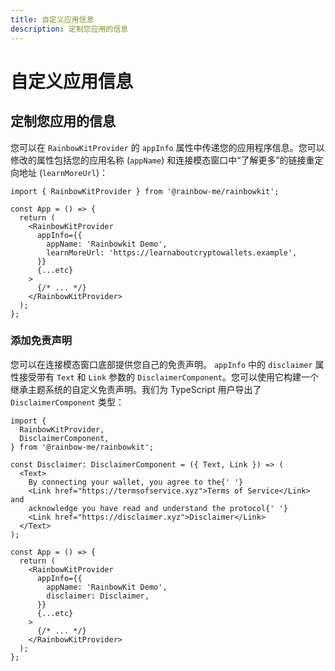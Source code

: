 ```yaml
---
title: 自定义应用信息
description: 定制您应用的信息
---
```


# 自定义应用信息

## 定制您应用的信息

您可以在 `RainbowKitProvider` 的 `appInfo` 属性中传递您的应用程序信息。您可以修改的属性包括您的应用名称 (`appName`) 和连接模态窗口中“了解更多”的链接重定向地址 (`learnMoreUrl`)：

```tsx
import { RainbowKitProvider } from '@rainbow-me/rainbowkit';

const App = () => {
  return (
    <RainbowKitProvider
      appInfo={{
        appName: 'Rainbowkit Demo',
        learnMoreUrl: 'https://learnaboutcryptowallets.example',
      }}
      {...etc}
    >
      {/* ... */}
    </RainbowKitProvider>
  );
};
```

### 添加免责声明

您可以在连接模态窗口底部提供您自己的免责声明。 `appInfo` 中的 `disclaimer` 属性接受带有 `Text` 和 `Link` 参数的 `DisclaimerComponent`。您可以使用它构建一个继承主题系统的自定义免责声明。我们为 TypeScript 用户导出了 `DisclaimerComponent` 类型：

```tsx
import {
  RainbowKitProvider,
  DisclaimerComponent,
} from '@rainbow-me/rainbowkit';

const Disclaimer: DisclaimerComponent = ({ Text, Link }) => (
  <Text>
    By connecting your wallet, you agree to the{' '}
    <Link href="https://termsofservice.xyz">Terms of Service</Link> and
    acknowledge you have read and understand the protocol{' '}
    <Link href="https://disclaimer.xyz">Disclaimer</Link>
  </Text>
);

const App = () => {
  return (
    <RainbowKitProvider
      appInfo={{
        appName: 'RainbowKit Demo',
        disclaimer: Disclaimer,
      }}
      {...etc}
    >
      {/* ... */}
    </RainbowKitProvider>
  );
};
```
